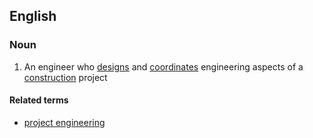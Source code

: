 ==English==

===Noun===
{{en-noun|head=[[project]] [[engineer]]}}

# An engineer who [[design]]s and [[coordinate]]s engineering aspects of a [[construction]] project

====Related terms====
*[[project engineering]]